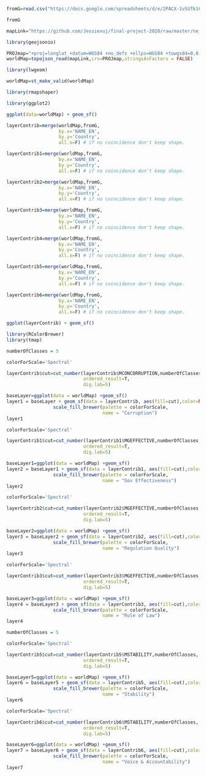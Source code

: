 ```{r}
fromG=read.csv("https://docs.google.com/spreadsheets/d/e/2PACX-1vSUTk1C_hjJFVfk-MeQvPBdqzg0i7WQOMnOH-641mFS-PfPNDXKjo3TL0P0NraEP6-VtSntguPiLaff/pub?output=csv", na.strings="#N/A)")

fromG
```
```{r}
mapLink="https://github.com/Jessiexuj/final-project-2020/raw/master/ne_10m_admin_0_countries.json"
```
```{r}
library(geojsonio)

```
```{r}
PROJmap="+proj=longlat +datum=WGS84 +no_defs +ellps=WGS84 +towgs84=0,0,0"
worldMap=topojson_read(mapLink,crs=PROJmap,stringsAsFactors = FALSE)
```
```{r}
library(lwgeom)
```

```{r}
worldMap=st_make_valid(worldMap)
```

```{r}
library(rmapshaper)
```
```{r}
library(ggplot2)
```
```{r}
ggplot(data=worldMap) + geom_sf()
```
```{r}
layerContrib=merge(worldMap,fromG, 
                   by.x='NAME_EN', 
                   by.y='Country',
                   all.x=F) # if no coincidence don't keep shape.

layerContrib1=merge(worldMap,fromG, 
                   by.x='NAME_EN', 
                   by.y='Country',
                   all.x=F) # if no coincidence don't keep shape.

layerContrib2=merge(worldMap,fromG, 
                   by.x='NAME_EN', 
                   by.y='Country',
                   all.x=F) # if no coincidence don't keep shape.

layerContrib3=merge(worldMap,fromG, 
                   by.x='NAME_EN', 
                   by.y='Country',
                   all.x=F) # if no coincidence don't keep shape.

layerContrib4=merge(worldMap,fromG, 
                   by.x='NAME_EN', 
                   by.y='Country',
                   all.x=F) # if no coincidence don't keep shape.

layerContrib5=merge(worldMap,fromG, 
                   by.x='NAME_EN', 
                   by.y='Country',
                   all.x=F) # if no coincidence don't keep shape.

layerContrib6=merge(worldMap,fromG, 
                   by.x='NAME_EN', 
                   by.y='Country',
                   all.x=F) # if no coincidence don't keep shape.
```
```{r}
ggplot(layerContrib) + geom_sf()
```
```{r}
library(RColorBrewer)
library(tmap)
```
```{r}
numberOfClasses = 5
```
```{r}
colorForScale='Spectral'
```

```{r}
layerContrib$cut=cut_number(layerContrib$MCONCORRUPTION,numberOfClasses,
                            ordered_result=T,
                            dig.lab=5)
```
```{r}
baseLayer=ggplot(data = worldMap) +geom_sf() 
layer1 = baseLayer + geom_sf(data = layerContrib, aes(fill=cut),color=NA,show.legend = T) +
                 scale_fill_brewer(palette = colorForScale,
                                   name = "Corruption")
layer1    
```
```{r}
colorForScale='Spectral'
```

```{r}
layerContrib1$cut=cut_number(layerContrib1$MGEFFECTIVE,numberOfClasses,
                            ordered_result=T,
                            dig.lab=5)
```
```{r}
baseLayer1=ggplot(data = worldMap) +geom_sf() 
layer2 = baseLayer1 + geom_sf(data = layerContrib1, aes(fill=cut),color=NA,show.legend = T) +
                 scale_fill_brewer(palette = colorForScale,
                                   name = "Gov Effectiveness")
layer2    
```


```{r}
colorForScale='Spectral'
```

```{r}
layerContrib2$cut=cut_number(layerContrib2$MGEFFECTIVE,numberOfClasses,
                            ordered_result=T,
                            dig.lab=5)
```
```{r}
baseLayer2=ggplot(data = worldMap) +geom_sf() 
layer3 = baseLayer2 + geom_sf(data = layerContrib2, aes(fill=cut),color=NA,show.legend = T) +
                 scale_fill_brewer(palette = colorForScale,
                                   name = "Regulation Quality")
layer3    
```
```{r}
colorForScale='Spectral'
```

```{r}
layerContrib3$cut=cut_number(layerContrib3$MGEFFECTIVE,numberOfClasses,
                            ordered_result=T,
                            dig.lab=5)
```
```{r}
baseLayer3=ggplot(data = worldMap) +geom_sf() 
layer4 = baseLayer3 + geom_sf(data = layerContrib3, aes(fill=cut),color=NA,show.legend = T) +
                 scale_fill_brewer(palette = colorForScale,
                                   name = "Rule of Law")
layer4    
```

```{r}
numberOfClasses = 5
```

```{r}
colorForScale='Spectral'
```

```{r}
layerContrib5$cut=cut_number(layerContrib5$MSTABILITY,numberOfClasses,
                            ordered_result=T,
                            dig.lab=5)
```
```{r}
baseLayer5=ggplot(data = worldMap) +geom_sf() 
layer6 = baseLayer5 + geom_sf(data = layerContrib5, aes(fill=cut),color=NA,show.legend = T) +
                 scale_fill_brewer(palette = colorForScale,
                                   name = "Stability")
layer6    
```
```{r}
colorForScale='Spectral'
```

```{r}
layerContrib6$cut=cut_number(layerContrib6$MSTABILITY,numberOfClasses,
                            ordered_result=T,
                            dig.lab=5)
```
```{r}
baseLayer6=ggplot(data = worldMap) +geom_sf() 
layer7 = baseLayer6 + geom_sf(data = layerContrib6, aes(fill=cut),color=NA,show.legend = T) +
                 scale_fill_brewer(palette = colorForScale,
                                   name = "Voice & Accountability")
layer7    
```

